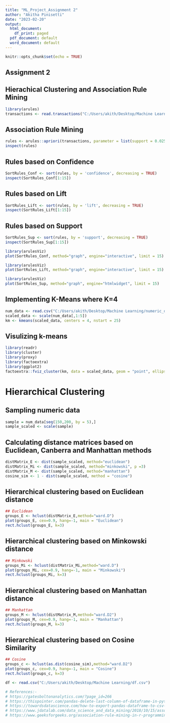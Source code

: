 ---
title: "ML_Project_Assignment 2"
author: "Akitha Pinisetti"
date: "2023-02-20"
output:
  html_document:
    df_print: paged
  pdf_document: default
  word_document: default
---

```{r setup, include=FALSE}
knitr::opts_chunk$set(echo = TRUE)
```

**Assignment 2**
----------------------------------------------------------------------------------------------------------------------------------------------------------------------------------
**Hierachical Clustering and Association Rule Mining**
--------------------------------------------------------------------------------------------------------------------------------------------------------------------------
```{r}
library(arules)
transactions <- read.transactions("C:/Users/akith/Desktop/Machine Learning/transactions_data.csv", format = "basket", rm.duplicates = FALSE, cols = NULL, sep = ",")
```
## Association Rule Mining
```{r}
rules <- arules::apriori(transactions, parameter = list(support = 0.025, confidence = 0.03, minlen = 2))
inspect(rules)
```

## Rules based on Confidence
```{r}
SortRules_Conf <- sort(rules, by = 'confidence', decreasing = TRUE)
inspect(SortRules_Conf[1:15])
```
## Rules based on Lift
```{r}
SortRules_Lift <- sort(rules, by = 'lift', decreasing = TRUE)
inspect(SortRules_Lift[1:15])
```
## Rules based on Support
```{r}
SortRules_Sup <- sort(rules, by = 'support', decreasing = TRUE)
inspect(SortRules_Sup[1:15])
```
```{r}
library(arulesViz)
plot(SortRules_Conf, method="graph", engine="interactive", limit = 15)
```
```{r}
library(arulesViz)
plot(SortRules_Lift, method="graph", engine="interactive", limit = 15)
```

```{r}
library(arulesViz)
plot(SortRules_Sup, method="graph", engine="htmlwidget", limit = 15)
```


## Implementing K-Means where K=4
```{r}
num_data <- read.csv("C:/Users/akith/Desktop/Machine Learning/numeric_df.csv")
scaled_data <- scale(num_data[,1:5])
km <- kmeans(scaled_data, centers = 4, nstart = 25)
```

## Visulizing k-means
```{r}
library(readr)
library(cluster)
library(proxy)
library(factoextra)
library(ggplot2)
factoextra::fviz_cluster(km, data = scaled_data, geom = "point", ellipse.type = "convex")
```

# Hierarchical Clustering

## Sampling numeric data
```{r}
sample = num_data[seq(150,200, by = 5),]
sample_scaled <- scale(sample)
```

## Calculating distance matrices based on Euclidean, Canberra and Manhattan methods
```{r}
distMatrix_E <- dist(sample_scaled, method="euclidean")
distMatrix_Mi <- dist(sample_scaled, method="minkowski", p =3)
distMatrix_M <- dist(sample_scaled, method="manhattan")
cosine_sim <- 1 - dist(sample_scaled, method = "cosine")
```

## Hierarchical clustering based on Euclidean distance
```{r}
## Euclidean
groups_E <- hclust(distMatrix_E,method="ward.D")
plot(groups_E, cex=0.9, hang=-1, main = "Euclidean")
rect.hclust(groups_E, k=3)
```
## Hierarchical clustering based on Minkowski distance
```{r}
## Minkowski
groups_Mi <- hclust(distMatrix_Mi,method="ward.D")
plot(groups_Mi, cex=0.9, hang=-1, main = "Minkowski")
rect.hclust(groups_Mi, k=3)
```
## Hierarchical clustering based on Manhattan distance
```{r}
## Manhattan
groups_M <- hclust(distMatrix_M,method="ward.D2")
plot(groups_M, cex=0.9, hang=-1, main = "Manhattan")
rect.hclust(groups_M, k=3)
```
## Hierarchical clustering based on Cosine Similarity 
```{r}
## Cosine
groups_c <- hclust(as.dist(cosine_sim),method="ward.D2")
plot(groups_c, cex=0.9, hang=-1, main = "Cosine")
rect.hclust(groups_c, k=3)
```

```{r}
df <- read.csv("C:/Users/akith/Desktop/Machine Learning/df.csv")
```



```{r}
# References:-
# https://gatesboltonanalytics.com/?page_id=266
# https://thispointer.com/pandas-delete-last-column-of-dataframe-in-python/
# https://towardsdatascience.com/how-to-export-pandas-dataframe-to-csv-2038e43d9c03
# https://www.jdatalab.com/data_science_and_data_mining/2018/10/15/association-rule-read-transactions.html
# https://www.geeksforgeeks.org/association-rule-mining-in-r-programming/
```
